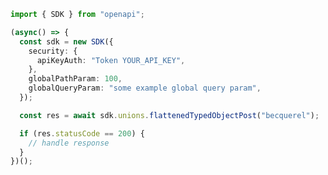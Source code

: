```typescript showLineNumbers copy filename="Flattened Typed Object Post usage example"
import { SDK } from "openapi";

(async() => {
  const sdk = new SDK({
    security: {
      apiKeyAuth: "Token YOUR_API_KEY",
    },
    globalPathParam: 100,
    globalQueryParam: "some example global query param",
  });

  const res = await sdk.unions.flattenedTypedObjectPost("becquerel");

  if (res.statusCode == 200) {
    // handle response
  }
})();
```
